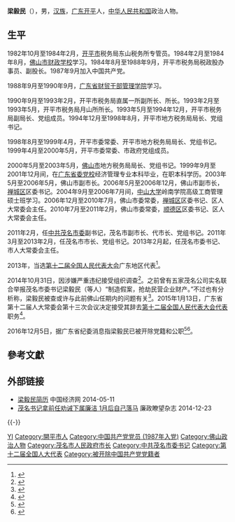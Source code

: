 {{Infobox Officeholder
|image    = 
|imagesize= 225px
|caption = 
|office1       = [[中国共产党茂名市委员会|中国共产党茂名市委员会]][[黨委書記|书记]]
|term_start1   = 2013年2月
|term_end1     = 2014年10月
|predecessor1  = [[邓海光|邓海光]]
|successor1    = [[许光|许光]]
|office2       = 茂名市人民政府市长
|term_start2   = 2011年2月
|term_end2     = 2013年2月
|predecessor2  = 
|successor2    = 
|office3       = [[佛山市人民政府|佛山市人民政府]]副市长
|term_start3   = 2003年5月
|term_end3     = 2007年7月
|predecessor3  = 
|successor3    = 
|name       = 梁毅民
|birthname  = 
|birth_date = {{Birth year and age|1964|8}}
|birth_place= {{CHN}}[[广东省|广东省]][[江门市|江门市]][[开平县|开平县]]
|death_date = 
|death_place= 
|residence  = 广东省茂名市
|party      = <del>{{CPC}}</del>（1987年9月–2016年12月5日被开除）
|occupation = 政治人物
|nationality= {{PRC}}
|spouse     = 
|children   = 
|relations  = 
|religion   = 
|profession = 
|alma_mater = [[中共中央党校|中共中央党校]]
|website    = 
|signature  = 
|footnotes  =
|blank1   = 
|date1    = 
}}

'''梁毅民'''（{{bd|1964年|8月|}}），男，[[汉族|汉族]]，[[广东省|广东]][[开平市|开平]]人，[[中华人民共和国|中华人民共和国]]政治人物。

== 生平 ==
1982年10月至1984年2月，[[开平市|开平市]]税务局东山税务所专管员。1984年2月至1984年8月，[[佛山市财政学校|佛山市财政学校]]学习。1984年8月至1988年9月，开平市税务局税政股办事员、副股长。1987年9月加入中国共产党。

1988年9月至1990年9月，[[广东省财贸干部管理学院|广东省财贸干部管理学院]]学习。

1990年9月至1993年2月，开平市税务局直属一所副所长、所长。1993年2月至1993年5月，开平市税务局月山所所长。1993年5月至1994年12月，开平市税务局副局长、党组成员。1994年12月至1998年8月，开平市地方税务局局长、党组书记。

1998年8月至1999年4月，开平市委常委、开平市地方税务局局长、党组书记。1999年4月至2000年5月，开平市委常委、市政府党组成员。

2000年5月至2003年5月，[[佛山市|佛山市]]地方税务局局长、党组书记。1999年9月至2001年12月间，在[[广东省委党校|广东省委党校]]经济管理专业本科毕业，在职本科学历。2003年5月至2006年5月，佛山市副市长。2006年5月至2006年12月，佛山市副市长，[[禅城区|禅城区]]区委书记。2004年9月至2006年7月间，[[中山大学|中山大学]]岭南学院高级工商管理硕士班学习。2006年12月至2010年7月，佛山市委常委，[[禅城区|禅城区]]区委书记、区人大常委会主任。2010年7月至2011年2月，佛山市委常委，[[顺德区|顺德区]]区委书记、区人大常委会主任。

2011年2月，任[[中共茂名市委|中共茂名市委]]副书记，茂名市副市长、代市长、党组书记。2011年3月至2013年2月，任茂名市市长、党组书记。2013年2月起，任茂名市委书记、市人大常委会主任。

2013年，当选[[第十二届全国人民代表大会|第十二届全国人民代表大会]]广东地区代表<ref>{{cite news|title=全国人大代表信息-梁毅民|url= http://210.82.31.1:8084/delegate/viewDelegate.action?dbid=121905|accessdate=2013-04-05|newspaper=全国人大网}}{{dead link|date=2018年3月 |bot=InternetArchiveBot |fix-attempted=yes }}</ref>。

2014年10月31日，因涉嫌严重违纪接受组织调查<ref>{{cite news|title=广东茂名书记梁毅民被查 前3任书记中2人落马|url=http://news.ifeng.com/a/20141014/42200637_0.shtml|accessdate=2014-10-14|archive-date=2014-10-14|archive-url=https://web.archive.org/web/20141014181035/http://news.ifeng.com/a/20141014/42200637_0.shtml|dead-url=no}}</ref>。之前曾有五家茂名公司实名联合举报茂名市委书记梁毅民（等人）“制造假案，抢劫民营企业财产。”不过也有分析称，梁毅民被查或许与此前佛山任期内的问题有关<ref >{{cite web |url=http://news.163.com/14/1101/05/A9UL3AMN0001124J.html |language= |title=广东茂名书记梁毅民被查 曾被五家公司联名举报 |publisher=第一财经日报 |date=2014-11-01 |accessdate= |archive-url=https://web.archive.org/web/20141101045014/http://news.163.com/14/1101/05/A9UL3AMN0001124J.html |archive-date=2014-11-01 |dead-url=yes }}</ref>。2015年1月13日，广东省第十二届人大常委会第十三次会议决定接受其辞去[[第十二届全国人民代表大会代表|第十二届全国人民代表大会代表]]职务<ref>{{cite news|title=第十二届全国人民代表大会常务委员会代表资格审查委员会关于个别代表的代表资格的报告（2015年2月27日第十二届全国人民代表大会常务委员会第十三次会议通过）|url=http://www.npc.gov.cn/wxzl/gongbao/2015-05/07/content_1939081.htm|accessdate=2016-07-03|newspaper=中国人大网|archive-url=https://web.archive.org/web/20160828192246/http://www.npc.gov.cn/wxzl/gongbao/2015-05/07/content_1939081.htm|archive-date=2016年8月28日|dead-url=yes}}</ref>。

2016年12月5日，据广东省纪委消息指梁毅民已被开除党籍和公职<ref>{{cite web |title=广东茂名市委原书记梁毅民严重违纪被开除党籍和公职 |url=http://news.sina.com.cn/sf/news/2016-12-06/doc-ifxyiayq2459182.shtml?cre=newspagepc&mod=f&loc=1&r=9&doct=0&rfunc=100 |website=新浪网 |accessdate=2019-06-15 |date=2016-12-06 |archive-date=2016-12-12 |archive-url=https://web.archive.org/web/20161212074507/http://news.sina.com.cn/sf/news/2016-12-06/doc-ifxyiayq2459182.shtml?cre=newspagepc&mod=f&loc=1&r=9&doct=0&rfunc=100 |dead-url=no }}</ref><ref>{{cite web |title=广东省茂名市委原书记梁毅民被开除党籍和公职 |url=http://www.xinhuanet.com/politics/2016-12/05/c_1120058493.htm |website=新华网 |accessdate=2019-06-15 |date=2016-12-05}}</ref>。

== 參考文獻 ==
{{reflist}}

== 外部链接 ==
* [http://district.ce.cn/zt/rwk/sf/gd/rs/201205/28/t20120528_1268607.shtml 梁毅民简历] {{Wayback|url=http://district.ce.cn/zt/rwk/sf/gd/rs/201205/28/t20120528_1268607.shtml |date=20140512222703 }} 中国经济网 2014-05-11
* [http://news.163.com/14/1223/11/AE564JH60001124J.html 茂名书记拿前任劝诫下属廉洁 1月后自己落马] {{Wayback|url=http://news.163.com/14/1223/11/AE564JH60001124J.html |date=20141223074531 }} 廉政瞭望杂志 2014-12-23

{{-}}
{{start box}}
{{s-ppo|cpc}}
{{s-before|[[邓海光|邓海光]]}}
{{s-title|[[中国共产党茂名市委员会|中国共产党茂名市委员会]]书记|2013年2月－2014年10月}}
{{s-after|[[许光|许 光]]}}
{{s-gov|prc}}
{{s-before|[[邓海光|邓海光]]}}
{{s-title|[[茂名市人民政府|茂名市人民政府]]市长|2011年3月－2013年2月}}
{{s-after|[[李红军|李红军]]}}
{{end box}}

{{中共十八大以来的反腐败工作}}

{{Authority control}}
{{DEFAULTSORT:L梁}}
[[Category:梁姓|YI]]
[[Category:開平市人|Category:開平市人]]
[[Category:中国共产党党员_(1987年入党)|Category:中国共产党党员 (1987年入党)]]
[[Category:佛山政治人物|Category:佛山政治人物]]
[[Category:茂名市人民政府市长|Category:茂名市人民政府市长]]
[[Category:中共茂名市委书记|Category:中共茂名市委书记]]
[[Category:第十二届全国人大代表|Category:第十二届全国人大代表]]
[[Category:被开除中国共产党党籍者|Category:被开除中国共产党党籍者]]